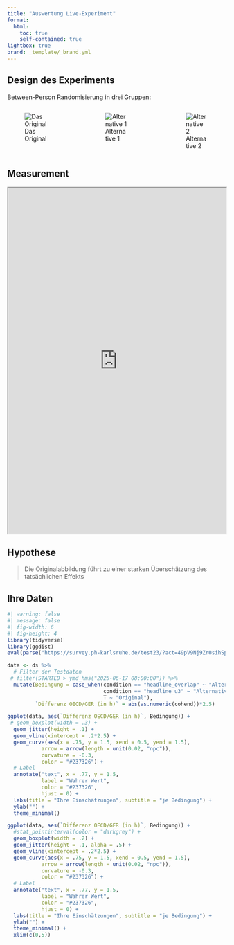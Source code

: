 ```yaml
---
title: "Auswertung Live-Experiment"
format: 
  html:
    toc: true
    self-contained: true
lightbox: true
brand: _template/_brand.yml
---
```


## Design des Experiments

Between-Person Randomisierung in drei Gruppen:

:::::::: columns
::: {.column width="30%"}
![Das Original](https://raw.githubusercontent.com/sammerk/VL-Forschungsmethoden-SoSe25/refs/heads/master/Block03-Effektstaerken/Folien/Integrierte%20Apps/MW-Einschaetzung/www/headline_original.jpg)
:::

::: {.column width="3%"}
:::

::: {.column width="30%"}
![Alternative 1](https://raw.githubusercontent.com/sammerk/VL-Forschungsmethoden-SoSe25/refs/heads/master/Block03-Effektstaerken/Folien/Integrierte%20Apps/MW-Einschaetzung/www/headline_original_u3.jpg)
:::

::: {.column width="3%"}
:::

::: {.column width="30%"}
![Alternative 2](https://raw.githubusercontent.com/sammerk/VL-Forschungsmethoden-SoSe25/refs/heads/master/Block03-Effektstaerken/Folien/Integrierte%20Apps/MW-Einschaetzung/www/headline_original_overlap.jpg)
:::
::::::::

## Measurement
<iframe src="https://sammerk.github.io/VL-Forschungsmethoden-SoSe25/Block03-Effektstaerken/Folien/Integrierte%20Apps/MW-Einschaetzung-js/" width="100%" height="800"></iframe>

## Hypothese

> Die Originalabbildung führt zu einer starken Überschätzung des tatsächlichen Effekts

## Ihre Daten

```r
#| warning: false
#| message: false
#| fig-width: 6
#| fig-height: 4
library(tidyverse)
library(ggdist)
eval(parse("https://survey.ph-karlsruhe.de/test23/?act=49pV9Nj9Zr0sihSpoQNeMZTk&vQuality&rScript", encoding="UTF-8"))

data <- ds %>% 
  # Filter der Testdaten
 # filter(STARTED > ymd_hms("2025-06-17 08:00:00")) %>% 
  mutate(Bedingung = case_when(condition == "headline_overlap" ~ "Alternative 2",
                               condition == "headline_u3" ~ "Alternative 1",
                               T ~ "Original"),
         `Differenz OECD/GER (in h)` = abs(as.numeric(cohend))*2.5)

ggplot(data, aes(`Differenz OECD/GER (in h)`, Bedingung)) +
 # geom_boxplot(width = .3) +
  geom_jitter(height = .1) +
  geom_vline(xintercept = .2*2.5) +
  geom_curve(aes(x = .75, y = 1.5, xend = 0.5, yend = 1.5),
           arrow = arrow(length = unit(0.02, "npc")),
           curvature = -0.3,
           color = "#237326") +
  # Label
  annotate("text", x = .77, y = 1.5, 
           label = "Wahrer Wert", 
           color = "#237326",
           hjust = 0) +
  labs(title = "Ihre Einschätzungen", subtitle = "je Bedingung") +
  ylab("") +
  theme_minimal()

ggplot(data, aes(`Differenz OECD/GER (in h)`, Bedingung)) +
  #stat_pointinterval(color = "darkgrey") +
  geom_boxplot(width = .2) +
  geom_jitter(height = .1, alpha = .5) +
  geom_vline(xintercept = .2*2.5) +
  geom_curve(aes(x = .75, y = 1.5, xend = 0.5, yend = 1.5),
           arrow = arrow(length = unit(0.02, "npc")),
           curvature = -0.3,
           color = "#237326") +
  # Label
  annotate("text", x = .77, y = 1.5, 
           label = "Wahrer Wert", 
           color = "#237326",
           hjust = 0) +
  labs(title = "Ihre Einschätzungen", subtitle = "je Bedingung") +
  ylab("") +
  theme_minimal() +
  xlim(c(0,5))
```
